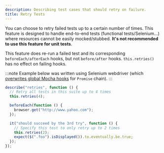 ```yaml
---
description: Describing test cases that should retry on failure.
title: Retry Tests
---
```


You can choose to retry failed tests up to a certain number of times.
This feature is designed to handle end-to-end tests (functional tests/Selenium...) where resources cannot be easily mocked/stubbed.
**It's not recommended to use this feature for unit tests**.

This feature does re-run a failed test and its corresponding `beforeEach/afterEach` hooks, but not `before/after` hooks.
`this.retries()` has no effect on failing hooks.

:::note
Example below was written using Selenium webdriver (which [overwrites global Mocha hooks](https://github.com/SeleniumHQ/selenium/blob/c10e8a955883f004452cdde18096d70738397788/javascript/node/selenium-webdriver/testing/index.js) for `Promise` chain).
:::

```js
describe("retries", function () {
  // Retry all tests in this suite up to 4 times
  this.retries(4);

  beforeEach(function () {
    browser.get("http://www.yahoo.com");
  });

  it("should succeed by the 3rd try", function () {
    // Specify this test to only retry up to 2 times
    this.retries(2);
    expect($(".foo").isDisplayed()).to.eventually.be.true;
  });
});
```
